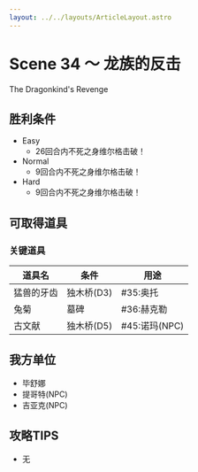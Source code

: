 ```yaml
---
layout: ../../layouts/ArticleLayout.astro
---
```

# Scene 34 ～ 龙族的反击  

The Dragonkind's Revenge

## 胜利条件 

- Easy
  - 26回合内不死之身维尔格击破！
- Normal
  - 9回合内不死之身维尔格击破！
- Hard
  - 9回合内不死之身维尔格击破！

## 可取得道具 

### 关键道具

|道具名|条件|用途|
|---|---|---|
|猛兽的牙齿|独木桥(D3)|#35:奥托|
|兔菊|墓碑|#36:赫克勒|
|古文献|独木桥(D5)|#45:诺玛(NPC)|

## 我方单位 

- 毕舒娜
- 提哥特(NPC)
- 吉亚克(NPC)

## 攻略TIPS 

- 无